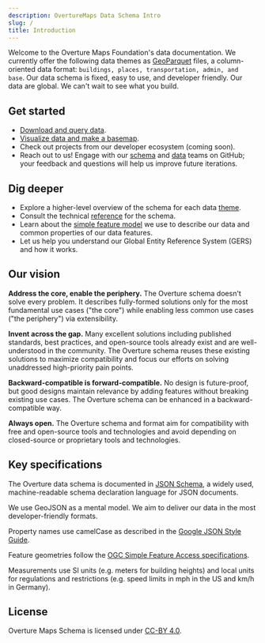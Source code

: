 ```yaml
---
description: OvertureMaps Data Schema Intro
slug: /
title: Introduction
---
```


Welcome to the Overture Maps Foundation's data documentation. We currently offer the following data themes as [GeoParquet](https://geoparquet.org/) files, a column-oriented data format: `buildings, places, transportation, admin, and base`. Our data schema is fixed, easy to use, and developer friendly. Our data are global. We can't wait to see what you build.

## Get started
- [Download and query data](https://github.com/OvertureMaps/data).
- [Visualize data and make a basemap](https://labs.overturemaps.org/how-to/).
- Check out projects from our developer ecosystem (coming soon).
- Reach out to us! Engage with our [schema](https://github.com/OvertureMaps/schema/discussions) and [data](https://github.com/OvertureMaps/data/discussions) teams on GitHub; your feedback and questions will help us improve future iterations.

## Dig deeper
- Explore a higher-level overview of the schema for each data [theme](themes). 
- Consult the technical [reference](reference) for the schema.
- Learn about the [simple feature model](/overview/feature-model) we use to describe our data and common properties of our data features.
- Let us help you understand our Global Entity Reference System (GERS) and how it works.

## Our vision
**Address the core, enable the periphery.** The Overture schema doesn't solve every problem. It describes fully-formed solutions only for the most fundamental use cases ("the core") while enabling
less common use cases ("the periphery") via extensibility.

**Invent across the gap.** Many excellent solutions including published standards, best practices, and open-source tools already exist and are well-understood in the community. The Overture schema reuses these existing solutions to maximize compatibility and focus our efforts on solving unaddressed high-priority pain points.

**Backward-compatible is forward-compatible.** No design is future-proof, but good designs maintain relevance by adding features without breaking existing use cases. The Overture schema can be enhanced in a backward-compatible way.

**Always open.** The Overture schema and format aim for compatibility with free and open-source tools and technologies and avoid depending on closed-source or proprietary tools and technologies.


## Key specifications
The Overture data schema is documented in [JSON Schema](https://json-schema.org/), a widely used, machine-readable schema declaration language for JSON documents.

We use GeoJSON as a mental model. We aim to deliver our data in the most developer-friendly formats. 

Property names use camelCase as described in the [Google JSON Style Guide](https://google.github.io/styleguide/jsoncstyleguide.xml).

Feature geometries follow the [OGC Simple Feature Access specifications](https://www.ogc.org/standard/sfa/).

Measurements use SI units (e.g. meters for building heights) and local units for regulations and restrictions (e.g. speed limits in mph in the US and km/h in Germany).

## License
Overture Maps Schema is licensed under [CC-BY 4.0](https://creativecommons.org/licenses/by/4.0/legalcode).

